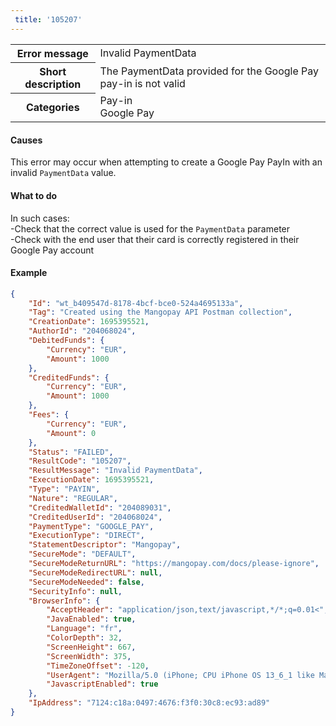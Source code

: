 ```yaml
---  
 title: '105207'  
---  
```

  
<table>
    <tbody>
        <tr>
            <th class="header"><strong>Error message</strong></th>
            <td class="table-content">Invalid PaymentData</td>
        </tr>
        <tr>
            <th class="header"><strong>Short description</strong></th>
            <td class="table-content">The PaymentData provided for the Google Pay pay-in is not valid</td>
        </tr>
        <tr>
            <th class="header"><strong>Categories</strong></th>
            <td class="table-content">  
<div class="label">Pay-in</div>  
<div class="label">Google Pay</div>
</td>
        </tr>
    </tbody>
</table>  

#### Causes  

This error may occur when attempting to create a Google Pay PayIn with an invalid `PaymentData` value.  

#### What to do  

In such cases:  
-Check that the correct value is used for the `PaymentData` parameter  
-Check with the end user that their card is correctly registered in their Google Pay account  

#### Example  
```json 
{
    "Id": "wt_b409547d-8178-4bcf-bce0-524a4695133a",
    "Tag": "Created using the Mangopay API Postman collection",
    "CreationDate": 1695395521,
    "AuthorId": "204068024",
    "DebitedFunds": {
        "Currency": "EUR",
        "Amount": 1000
    },
    "CreditedFunds": {
        "Currency": "EUR",
        "Amount": 1000
    },
    "Fees": {
        "Currency": "EUR",
        "Amount": 0
    },
    "Status": "FAILED",
    "ResultCode": "105207",
    "ResultMessage": "Invalid PaymentData",
    "ExecutionDate": 1695395521,
    "Type": "PAYIN",
    "Nature": "REGULAR",
    "CreditedWalletId": "204089031",
    "CreditedUserId": "204068024",
    "PaymentType": "GOOGLE_PAY",
    "ExecutionType": "DIRECT",
    "StatementDescriptor": "Mangopay",
    "SecureMode": "DEFAULT",
    "SecureModeReturnURL": "https://mangopay.com/docs/please-ignore",
    "SecureModeRedirectURL": null,
    "SecureModeNeeded": false,
    "SecurityInfo": null,
    "BrowserInfo": {
        "AcceptHeader": "application/json,text/javascript,*/*;q=0.01<",
        "JavaEnabled": true,
        "Language": "fr",
        "ColorDepth": 32,
        "ScreenHeight": 667,
        "ScreenWidth": 375,
        "TimeZoneOffset": -120,
        "UserAgent": "Mozilla/5.0 (iPhone; CPU iPhone OS 13_6_1 like Mac OS X) AppleWebKit/605.1.15 (KHTML, like Gecko) Mobile/15E148",
        "JavascriptEnabled": true
    },
    "IpAddress": "7124:c18a:0497:4676:f3f0:30c8:ec93:ad89"
}
```